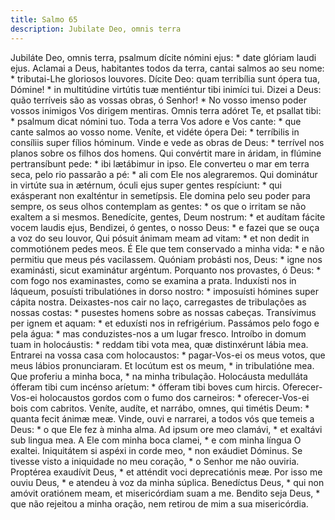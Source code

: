 ```yaml
---
title: Salmo 65
description: Jubilate Deo, omnis terra
---
```


<div class="side-by-side not-content">
  <span class="text-justify">
    Jubiláte Deo, omnis terra, psalmum dícite nómini ejus: * date glóriam laudi
    ejus.
  </span>
  <span class="text-justify">
    Aclamai a Deus, habitantes todos da terra, cantai salmos ao seu nome: *
    tributai-Lhe gloriosos louvores.
  </span>
  <span class="text-justify">
    Dícite Deo: quam terribília sunt ópera tua, Dómine! * in multitúdine
    virtútis tuæ mentiéntur tibi inimíci tui.
  </span>
  <span class="text-justify">
    Dizei a Deus: quão terríveis são as vossas obras, ó Senhor! * No vosso
    imenso poder vossos inimigos Vos dirigem mentiras.
  </span>
  <span class="text-justify">
    Omnis terra adóret Te, et psallat tibi: * psalmum dicat nómini tuo.
  </span>
  <span class="text-justify">
    Toda a terra Vos adore e Vos cante: * que cante salmos ao vosso nome.
  </span>
  <span class="text-justify">
    Veníte, et vidéte ópera Dei: * terríbilis in consíliis super fílios hóminum.
  </span>
  <span class="text-justify">
    Vinde e vede as obras de Deus: * terrível nos planos sobre os filhos dos
    homens.
  </span>
  <span class="text-justify">
    Qui convértit mare in áridam, in flúmine pertransíbunt pede: * ibi lætábimur
    in ipso.
  </span>
  <span class="text-justify">
    Ele converteu o mar em terra seca, pelo rio passarão a pé: * ali com Ele nos
    alegraremos.
  </span>
  <span class="text-justify">
    Qui dominátur in virtúte sua in ætérnum, óculi ejus super gentes respíciunt:
    * qui exásperant non exalténtur in semetípsis.
  </span>
  <span class="text-justify">
    Ele domina pelo seu poder para sempre, os seus olhos contemplam as gentes: *
    os que o irritam se não exaltem a si mesmos.
  </span>
  <span class="text-justify">
    Benedícite, gentes, Deum nostrum: * et audítam fácite vocem laudis ejus,
  </span>
  <span class="text-justify">
    Bendizei, ó gentes, o nosso Deus: * e fazei que se ouça a voz do seu louvor,
  </span>
  <span class="text-justify">
    Qui pósuit ánimam meam ad vitam: * et non dedit in commotiónem pedes meos.
  </span>
  <span class="text-justify">
    É Ele que tem conservado a minha vida: * e não permitiu que meus pés
    vacilassem.
  </span>
  <span class="text-justify">
    Quóniam probásti nos, Deus: * igne nos examinásti, sicut examinátur
    argéntum.
  </span>
  <span class="text-justify">
    Porquanto nos provastes, ó Deus: * com fogo nos examinastes, como se examina
    a prata.
  </span>
  <span class="text-justify">
    Induxísti nos in láqueum, posuísti tribulatiónes in dorso nostro: *
    imposuísti hómines super cápita nostra.
  </span>
  <span class="text-justify">
    Deixastes-nos cair no laço, carregastes de tribulações as nossas costas: *
    pusestes homens sobre as nossas cabeças.
  </span>
  <span class="text-justify">
    Transívimus per ignem et aquam: * et eduxísti nos in refrigérium.
  </span>
  <span class="text-justify">
    Passámos pelo fogo e pela água: * mas conduzistes-nos a um lugar fresco.
  </span>
  <span class="text-justify">
    Introíbo in domum tuam in holocáustis: * reddam tibi vota mea, quæ
    distinxérunt lábia mea.
  </span>
  <span class="text-justify">
    Entrarei na vossa casa com holocaustos: * pagar-Vos-ei os meus votos, que
    meus lábios pronunciaram.
  </span>
  <span class="text-justify">
    Et locútum est os meum, * in tribulatióne mea.
  </span>
  <span class="text-justify">
    Que proferiu a minha boca, * na minha tribulação.
  </span>
  <span class="text-justify">
    Holocáusta medulláta ófferam tibi cum incénso aríetum: * ófferam tibi boves
    cum hircis.
  </span>
  <span class="text-justify">
    Oferecer-Vos-ei holocaustos gordos com o fumo dos carneiros: *
    oferecer-Vos-ei bois com cabritos.
  </span>
  <span class="text-justify">
    Veníte, audíte, et narrábo, omnes, qui timétis Deum: * quanta fecit ánimæ
    meæ.
  </span>
  <span class="text-justify">
    Vinde, ouvi e narrarei, a todos vós que temeis a Deus: * o que Ele fez à
    minha alma.
  </span>
  <span class="text-justify">
    Ad ipsum ore meo clamávi, * et exaltávi sub lingua mea.
  </span>
  <span class="text-justify">
    A Ele com minha boca clamei, * e com minha língua O exaltei.
  </span>
  <span class="text-justify">
    Iniquitátem si aspéxi in corde meo, * non exáudiet Dóminus.
  </span>
  <span class="text-justify">
    Se tivesse visto a iniquidade no meu coração, * o Senhor me não ouviria.
  </span>
  <span class="text-justify">
    Proptérea exaudívit Deus, * et atténdit voci deprecatiónis meæ.
  </span>
  <span class="text-justify">
    Por isso me ouviu Deus, * e atendeu à voz da minha súplica.
  </span>
  <span class="text-justify">
    Benedíctus Deus, * qui non amóvit oratiónem meam, et misericórdiam suam a
    me.
  </span>
  <span class="text-justify">
    Bendito seja Deus, * que não rejeitou a minha oração, nem retirou de mim a
    sua misericórdia.
  </span>
</div>
